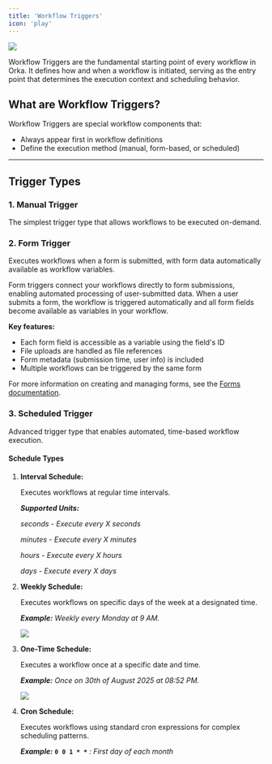 ```yaml
---
title: 'Workflow Triggers'
icon: 'play'
---
```


![](../../images/trigger-node.jpg)

Workflow Triggers are the fundamental starting point of every workflow in Orka. It defines how and when a workflow is initiated, serving as the entry point that determines the execution context and scheduling behavior.

## What are Workflow Triggers?

Workflow Triggers are special workflow components that:

* Always appear first in workflow definitions
* Define the execution method (manual, form-based, or scheduled)

***

## Trigger Types

### 1. Manual Trigger

The simplest trigger type that allows workflows to be executed on-demand.

### 2. Form Trigger

Executes workflows when a form is submitted, with form data automatically available as workflow variables.

Form triggers connect your workflows directly to form submissions, enabling automated processing of user-submitted data. When a user submits a form, the workflow is triggered automatically and all form fields become available as variables in your workflow.

**Key features:**
- Each form field is accessible as a variable using the field's ID
- File uploads are handled as file references
- Form metadata (submission time, user info) is included
- Multiple workflows can be triggered by the same form

For more information on creating and managing forms, see the [Forms documentation](/core-concepts/FORMS).

### 3. Scheduled Trigger

Advanced trigger type that enables automated, time-based workflow execution.

#### **Schedule Types**

1. **Interval Schedule:**

   Executes workflows at regular time intervals.

   _**Supported Units:**_
   
   _seconds - Execute every X seconds_
   
   _minutes - Execute every X minutes_
   
   _hours - Execute every X hours_
   
   _days - Execute every X days_

2. **Weekly Schedule:**

   Executes workflows on specific days of the week at a designated time.
   
   _**Example:** Weekly every Monday at 9 AM._

   ![](../../images/weekly-schedule.jpg)

3. **One-Time Schedule:**

   Executes a workflow once at a specific date and time.
   
   _**Example:** Once on 30th of August 2025 at 08:52 PM._

   ![](../../images/one-time-schedule.jpg)

4. **Cron Schedule:**

   Executes workflows using standard cron expressions for complex scheduling patterns.
   
   _**Example:**_ **`0 0 1 * *`** _: First day of each month_
